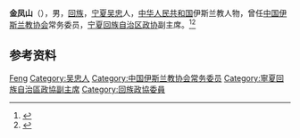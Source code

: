 '''金凤山'''（{{bd|1897年||1983年|}}），男，[[回族|回族]]，[[宁夏|宁夏]][[吴忠|吴忠]]人，[[中华人民共和国|中华人民共和国]]伊斯兰教人物，曾任[[中国伊斯兰教协会|中国伊斯兰教协会]]常务委员，[[宁夏回族自治区政协|宁夏回族自治区政协]]副主席。<ref>{{cite book|title=宁夏百科全书|author=《宁夏百科全书》编纂委员会编|publisher=宁夏人民出版社|year=1998|isbn=|location=|page=}}</ref><ref>{{Cite book|title=中华人民共和国职官志|author=何虎生, 李耀东, 向常福主编|publisher=中国社会出版社|year=2003|isbn=9787800883934|location=北京|pages=}}</ref>

== 参考资料 ==
{{reflist}}

{{中华人民共和国人物小作品}}

{{Authority control}}
{{DEFAULTSORT:Jin金}}
[[Category:金姓|Feng]]
[[Category:吴忠人|Category:吴忠人]]
[[Category:中国伊斯兰教协会常务委员|Category:中国伊斯兰教协会常务委员]]
[[Category:寧夏回族自治區政協副主席|Category:寧夏回族自治區政協副主席]]
[[Category:回族政協委員|Category:回族政協委員]]